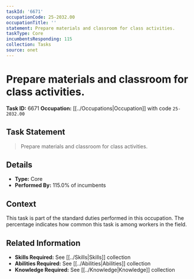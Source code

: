 ```yaml
---
taskId: '6671'
occupationCode: 25-2032.00
occupationTitle: ''
statement: Prepare materials and classroom for class activities.
taskType: Core
incumbentsResponding: 115
collection: Tasks
source: onet
---
```

# Prepare materials and classroom for class activities.

**Task ID:** 6671
**Occupation:** [[../Occupations|Occupation]] with code `25-2032.00`

## Task Statement

> Prepare materials and classroom for class activities.

## Details

- **Type:** Core
- **Performed By:** 115.0% of incumbents

## Context

This task is part of the standard duties performed in this occupation. The percentage indicates how common this task is among workers in the field.

## Related Information

- **Skills Required:** See [[../Skills|Skills]] collection
- **Abilities Required:** See [[../Abilities|Abilities]] collection
- **Knowledge Required:** See [[../Knowledge|Knowledge]] collection
